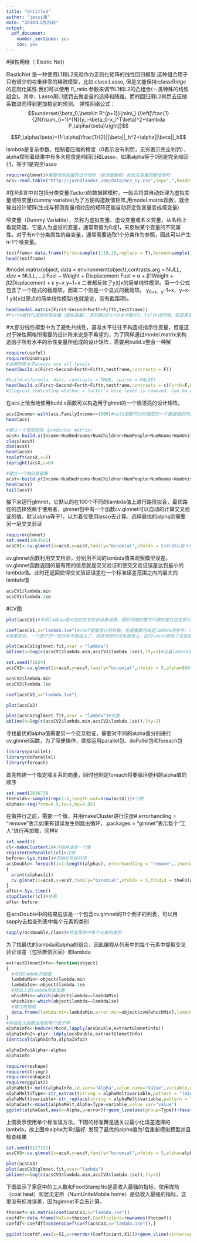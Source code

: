 ---
title: "Untitled"
author: "jessi潘"
date: "2018年3月25日"
output: 
  pdf_document: 
    number_sections: yes
    toc: yes
---

#弹性网络（ Elastic Net）

  ElasticNet 是一种使用L1和L2先验作为正则化矩阵的线性回归模型.这种组合用于只有很少的权重非零的稀疏模型，比如:class:Lasso, 但是又能保持:class:Ridge 的正则化属性.我们可以使用 l1_ratio 参数来调节L1和L2的凸组合(一类特殊的线性组合)。其中，Lasso用L1惩罚去做变量的选择和降维，而岭回归用L2判罚去压缩系数进而得到更加稳定的预测。
  弹性网络公式：
  $$\underset{\beta_0,\beta\in R^{p+1}}{min\,} {\left[\frac{1}{2N}\sum_{i=1}^{N}(y_i-\beta_0-x_i^T\beta)^2+\lambda P_\alpha(\beta)\right]}$$
  
  
$$P_\alpha(\beta)=(1-\alpha)\frac{1}{2}||\beta||_h^2+\alpha||\beta||_h$$

lambda是复杂参数，控制着压缩的程度（0表示没有判罚，无穷表示完全判罚），alpha控制着结果中有多大程度是岭回归和Lasso，如果alpha等于0则是完全岭回归，等于1是完全lasso 
  
```{r}
require(glmnet)#需要预测变量的设计矩阵（包含截距项）和反应变量的数值矩阵
acs<-read.table("http://jaredlander.com/data/acs_ny.csv",sep=",",header=T,stringsAsFactors = F)
```
#在R语言中对包括分类变量(factor)的数据建模时，一般会将其自动处理为虚拟变量或哑变量(dummy variable)为了方便构造数值矩阵,用model.matrix函数，就会输出设计矩阵(生成与预测变量相对应的矩阵还能自动将定性变量变成哑变量)

哑变量（Dummy Variable），又称为虚拟变量、虚设变量或名义变量，从名称上看就知道，它是人为虚设的变量，通常取值为0或1，来反映某个变量的不同属性。对于有n个分类属性的自变量，通常需要选取1个分类作为参照，因此可以产生n-1个哑变量。

```{r}
testframe<-data.frame(First=sample(1:10,20,replace = T),Second=sample(1:20,20,replace=T),Third=sample(1:10,20,replace = T),Forth=factor(rep(c("Alice","Bob","Charlie","David"),5)),Fifth=ordered(rep(c("Edward","Frank","Georgia","Hank","Isaac"),4)),Sixth=rep(c("a","b"),10),stringsAsFactors = F)
head(testframe)
```

#model.matrix(object, data = environment(object),contrasts.arg = NULL, xlev = NULL, ...)
Fuel ~ Weight + Displacement
Fuel = α + β1Weight + β2Displacement + ε
y~x
y~1+x
二者都反映了y对x的简单线性模型。第一个公式包含了一个隐式的截距项，而第二个则是一个显式的截距项。
y~0+x、y~-1+x、y~x-1                y对x过原点的简单线性模型(也就是说，没有截距项)。
```{r}
head(model.matrix(First~Second+Forth+Fifth,testframe))
#Forth被转化成指标性变量（虚拟变量），其列数比Forth水平数少1，Fifth也同理，但是其值不是0,1，因为Fifth是有顺序的因子其一个水平比另一个水平大或者小
```
#大部分线性模型中为了避免共线性，基准水平往往不构造成指示性变量，但是这对于弹性网格所需要的设计阵来说是不希望的，为了同样通过model.matrix来构造因子所有水平的示性变量所组成的设计矩阵，需要用build.x整合一种解
```{r}
require(useful)
require(bindrcpp)
#运用所有水平always use all levels
head(build.x(First~Second+Forth+Fifth,testframe,contrasts = F))
```

```{r}
#build.x(formula, data, contrasts = TRUE, sparse = FALSE)
head(build.x(First~Second+Forth+Fifth,testframe,contrasts = c(Forth=F,Fifth=T)))#just use all level for Forth
#(Logical indicating whether a factor's base level is removed. Can be either one single value applied to every factor or a value for each factor. Values will be recycled if necessary.)
```

在acs上恰当地使用build.x函数可以构造用于glmet的一个很漂亮的设计矩阵。
```{r}
acs$Income<-with(acs,FamilyIncome>=1500)#with函数可以对指定的一个数据框的列进行操作，并且不需要每次都指明数据框的名称。
head(acs)
```

```{r}
#建立一个预测矩阵（predictor matrix）
acsX<-build.x(Income~NumBedrooms+NumChildren+NumPeople+NumRooms+NumUnits+NumVehicles+NumWorkers+OwnRent+YearBuilt+ElectricBill+FoodStamp+HeatingFuel+Insurance+Language-1,data=acs,contrasts = F)#没有截距项
class(acsX)
dim(acsX)
head(acsX)
topleft(acsX,c=6)
topright(acsX,c=6)
```
```{r}
#建立一个响应变量集
acsY<-build.y(Income~NumBedrooms+NumChildren+NumPeople+NumRooms+NumUnits+NumVehicles+NumWorkers+OwnRent+YearBuilt+ElectricBill+FoodStamp+HeatingFuel+Insurance+Language-1,data=acs)
head(acsY)
tail(acsY)
```
接下来运行glmnet，它默认的在100个不同的lambda值上进行路径拟合，最优路径的选择依赖于使用者，glmnet包中有一个函数cv.glmnet可以自动的计算交叉验证的值，默认alpha等于1，以为着仅使用lasso去计算。选择最优的alpha则需要另一层交叉验证
```{r}
require(glmnet)
set.seed(1863561)
acsCV1<-cv.glmnet(x=acsX,y=acsY,family="binomial",nfolds = 5)#(默认是十折)
```
cv.glmnet函数利用交叉检验，分别用不同的lambda值来观察模型误差。
cv.glmnet函数返回的最有用的信息就是交叉验证和使交叉验证误差达到最小的lambda值。此时还返回使得交叉验证误差在一个标准误差范围之内的最大的lambda值
```{r}
acsCV1$lambda.min
acsCV1$lambda.1se
```
#CV图 
```{r}
plot(acsCV1)#不同lambda值对应的交叉验证误差误差。图形顶端的数字代表的是在给定的loglambda值下模型中的变量数，横轴是lambda值的对数，纵轴是模型误差,佳的lambda取值就是在红色曲线的最低点处，对应着变量个数是28个
```


```{r}
coef(acsCV1,s="lambda.1se")#coef提取估计的系数，但是需要先给定lambda的水平，不然所有的路径都会输出
#结果发现，一个因子的一部分水平被选上了，而其他部分没有被选上，因为lasso排除了这些彼此相关的变量，同时这里没有标准误差，因此也没有系数的置信区间，
```

```{r}
plot(acsCV1$glmnet.fit,xvar = "lambda")
abline(v=log(c(acsCV1$lambda.min,acsCV1$lambda.1se)),lty=2)#沿着lambda的路径，变量何时进入模型，纵坐标是不同lambda下变量的系数
```

```{r}
set.seed(71624)
acsCV2<-cv.glmnet(x=acsX,y=acsY,family="binomial",nfolds = 5,alpha=0)#岭回归
```

```{r}
acsCV2$lambda.min
acsCV2$lambda.1se
```

```{r}
coef(acsCV2,s="lambda.1se")
```

```{r}
plot(acsCV2)
```

```{r}
plot(acsCV2$glmnet.fit,xvar = "lambda")#系数
abline(v=log(c(acsCV2$lambda.min,acsCV2$lambda.1se)),lty=2)
```

寻找最优的alpha值需要另一个交叉验证，需要对不同的alpha值分别进行cv.glmnet函数，为了简便操作，直接运用parallel包、doPallel包和foreach包
```{r}
library(parallel)
library(doParallel)
library(foreach)

```
首先构建一个指定域关系的向量，同时也制定foreach将要循环便利的alpha值的顺序
```{r}
set.seed(283673)
theFolds<-sample(rep(1:5,length.out=nrow(acsX)))#个数
alphas<-seq(from=0.5,to=1,by=0.05)
```

在做并行之前，需要一个簇，并用makeCluster进行注册#.errorhandling = "remove"表示如果有错误发生则跳出循环，.packages = "glmnet"表示每个“工人”进行再加载，同样#
```{r}
set.seed(1)
cl<-makeCluster(2)#开始并注册一个簇
registerDoParallel(cl)#注册
before<-Sys.time()#开始的系统时间
acsDouble<-foreach(i=1:length(alphas),.errorhandling = "remove",.inorder = F,.multicombine = T,.export = c("acsX","acsY","alphas","theFolds"),.packages = "glmnet") %dopar%
{
  print(alphas[i])
  cv.glmnet(x=acsX,y=acsY,family="binomial",nfolds = 5,foldid = theFolds,alpha=alphas[i])
}
after<-Sys.time()
stopCluster(cl)#结束
after-before
```
在acsDouble中的结果应该是一个包含cv.glmnet的11个例子的列表，可以用sapply去检查列表中每个元素的类别
```{r}
sapply(acsDouble,class)#检查里表中每个元素的类别
```
为了找最优的lambda和alpha的组合，因此编程从列表中的每个元素中提取交叉验证误差（包括置信区间）和lambda
```{r}
extractGlmnetInfo<-function(object)
{
  #寻找lambda并赋值
  lambdaMin<-object$lambda.min
  lambda1se<-object$lambda.1se
  #找出上述lambda所在位置
  whichMin<-which(object$lambda==lambdaMin)
  which1se<-which(object$lambda==lambda1se)
  #建立数据框
  data.frame(lambda.min=lambdaMin,error.min=object$cvm[whichMin],lambda.1se=lambda1se,error.1se=object$cvm[which1se])
}
#将自定义函数运用到每个因子中
alphaInfo<-Reduce(rbind,lapply(acsDouble,extractGlmnetInfo))
alphaInfo2<-plyr::ldply(acsDouble,extractGlmnetInfo)
identical(alphaInfo,alphaInfo2)
```
```{r}
alphaInfo$Alpha<-alphas
alphaInfo
```

```{r}
require(reshape)
require(stringr)
require(reshape2)
require(ggplot2)
alphaMelt<-melt(alphaInfo,id.vars="Alpha",value.name="Value",variable.names="Measure")
alphaMelt$Type<-str_extract(string = alphaMelt$variable,pattern = "(min)|(1se)")
alphaMelt$variable<-str_replace(string = alphaMelt$variable,pattern = "\\.(min|1se)",replacement = "")
alphaCast<-dcast(alphaMelt,Alpha+Type~variable,value.var="value")
ggplot(alphaCast,aes(x=Alpha,y=error))+geom_line(aes(group=Type))+facet_wrap(~Type,scales="free_y",ncol=1)+geom_point(aes(size=lambda))
```
上图表示使用单个标准误方法，下图的标准舞是通关过最小化误差选择的lambda，故上图中alpha为1时最好.
发现了最优的alpha值为1后重新模拟模型并且检查结果
```{r}
set.seed(5127151)
acsCV3<-cv.glmnet(x=acsX,y=acsY,family="binomial",nfolds = 5,alpha=alphaInfo$Alpha[which.min(alphaInfo$error.1se)])
```

```{r}
plot(acsCV3)
plot(acsCV3$glmnet.fit,xvar="lambda")
abline(v=log(c(acsCV3$lambda.min,acsCV3$lambda.1se)),lty=2)
```
下图显示了家庭中的工人数和FoodStampNo是高收入最强的指标，使用煤热（coal heat）和居无定所（NumUnitsMobile home）是低收入最强的指标，这里没有标准误差，因为glmnet不会去计算。
```{r}
thecoef<-as.matrix(coef(acsCV3,s="lambda.1se"))
coefdf<-data.frame(Value=thecoef,Coefficient=rownames(thecoef))
coefdf<-coefdf[nonzeroCoef(coef(acsCV3,s="lambda.1se")),]

ggplot(coefdf,aes(x=X1,y=reorder(Coefficient,X1)))+geom_vline(xintercept = 0,color="grey",linetype=2)+geom_point(color="blue")+labs(x="Value",y="Coefficient",title="Coefficient plot")
```

